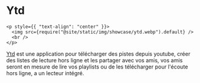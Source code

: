 # Ytd

```mdx-code-block
<p style={{ "text-align": "center" }}>
  <img src={require("@site/static/img/showcase/ytd.webp").default} />
  <br />
</p>
```

[Ytd](https://github.com/marcio199226/ytd/tree/v2-wails) est une application pour télécharger des pistes depuis youtube, créer des listes de lecture hors ligne et les partager avec vos amis, vos amis seront en mesure de lire vos playlists ou de les télécharger pour l'écoute hors ligne, a un lecteur intégré.
